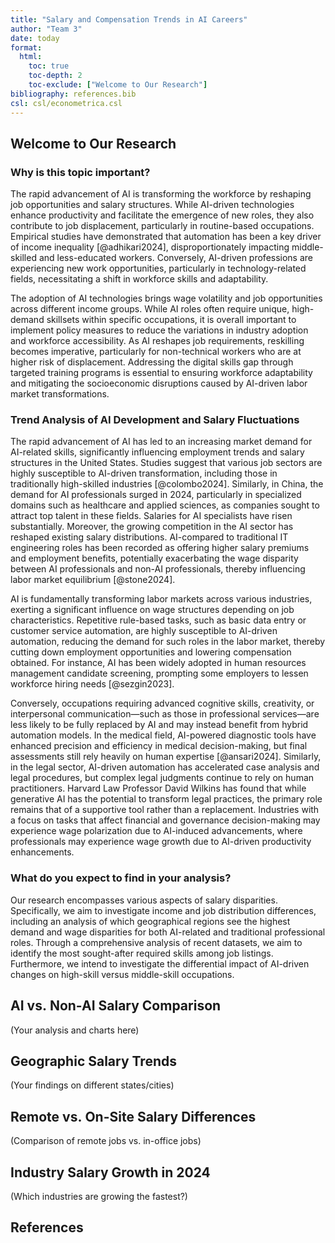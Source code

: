 ```yaml
---
title: "Salary and Compensation Trends in AI Careers"
author: "Team 3"
date: today
format:
  html:
    toc: true
    toc-depth: 2
    toc-exclude: ["Welcome to Our Research"]
bibliography: references.bib
csl: csl/econometrica.csl
---
```


## Welcome to Our Research

### Why is this topic important?

The rapid advancement of AI is transforming the workforce by reshaping job opportunities and salary structures. While AI-driven technologies enhance productivity and facilitate the emergence of new roles, they also contribute to job displacement, particularly in routine-based occupations. Empirical studies have demonstrated that automation has been a key driver of income inequality [@adhikari2024], disproportionately impacting middle-skilled and less-educated workers. Conversely, AI-driven professions are experiencing new work opportunities, particularly in technology-related fields, necessitating a shift in workforce skills and adaptability.

The adoption of AI technologies brings wage volatility and job opportunities across different income groups. While AI roles often require unique, high-demand skillsets within specific occupations, it is overall important to implement policy measures to reduce the variations in industry adoption and workforce accessibility. As AI reshapes job requirements, reskilling becomes imperative, particularly for non-technical workers who are at higher risk of displacement. Addressing the digital skills gap through targeted training programs is essential to ensuring workforce adaptability and mitigating the socioeconomic disruptions caused by AI-driven labor market transformations.

### Trend Analysis of AI Development and Salary Fluctuations

The rapid advancement of AI has led to an increasing market demand for AI-related skills, significantly influencing employment trends and salary structures in the United States. Studies suggest that various job sectors are highly susceptible to AI-driven transformation, including those in traditionally high-skilled industries [@colombo2024]. Similarly, in China, the demand for AI professionals surged in 2024, particularly in specialized domains such as healthcare and applied sciences, as companies sought to attract top talent in these fields. Salaries for AI specialists have risen substantially. Moreover, the growing competition in the AI sector has reshaped existing salary distributions. AI-compared to traditional IT engineering roles has been recorded as offering higher salary premiums and employment benefits, potentially exacerbating the wage disparity between AI professionals and non-AI professionals, thereby influencing labor market equilibrium [@stone2024].

AI is fundamentally transforming labor markets across various industries, exerting a significant influence on wage structures depending on job characteristics. Repetitive rule-based tasks, such as basic data entry or customer service automation, are highly susceptible to AI-driven automation, reducing the demand for such roles in the labor market, thereby cutting down employment opportunities and lowering compensation obtained. For instance, AI has been widely adopted in human resources management candidate screening, prompting some employers to lessen workforce hiring needs [@sezgin2023].

Conversely, occupations requiring advanced cognitive skills, creativity, or interpersonal communication—such as those in professional services—are less likely to be fully replaced by AI and may instead benefit from hybrid automation models. In the medical field, AI-powered diagnostic tools have enhanced precision and efficiency in medical decision-making, but final assessments still rely heavily on human expertise [@ansari2024]. Similarly, in the legal sector, AI-driven automation has accelerated case analysis and legal procedures, but complex legal judgments continue to rely on human practitioners. Harvard Law Professor David Wilkins has found that while generative AI has the potential to transform legal practices, the primary role remains that of a supportive tool rather than a replacement. Industries with a focus on tasks that affect financial and governance decision-making may experience wage polarization due to AI-induced advancements, where professionals may experience wage growth due to AI-driven productivity enhancements.

### What do you expect to find in your analysis?

Our research encompasses various aspects of salary disparities. Specifically, we aim to investigate income and job distribution differences, including an analysis of which geographical regions see the highest demand and wage disparities for both AI-related and traditional professional roles. Through a comprehensive analysis of recent datasets, we aim to identify the most sought-after required skills among job listings. Furthermore, we intend to investigate the differential impact of AI-driven changes on high-skill versus middle-skill occupations.

## AI vs. Non-AI Salary Comparison
(Your analysis and charts here)

## Geographic Salary Trends
(Your findings on different states/cities)

## Remote vs. On-Site Salary Differences
(Comparison of remote jobs vs. in-office jobs)

## Industry Salary Growth in 2024
(Which industries are growing the fastest?)

## References